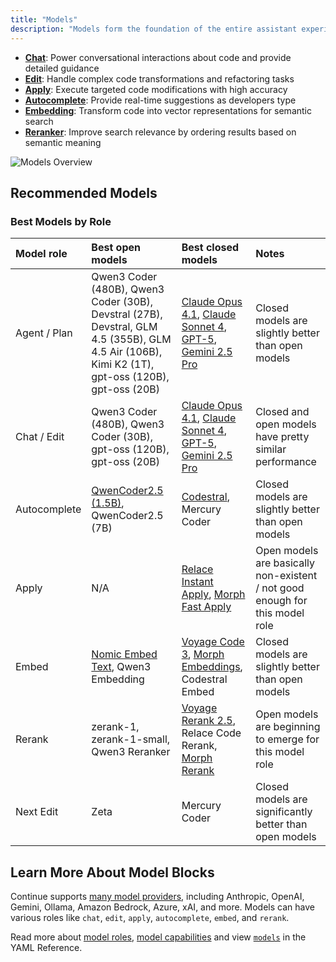 ```yaml
---
title: "Models"
description: "Models form the foundation of the entire assistant experience, offering different specialized capabilities:"
---
```


- **[Chat](/customize/model-roles/chat)**: Power conversational interactions about code and provide detailed guidance
- **[Edit](/customize/model-roles/edit)**: Handle complex code transformations and refactoring tasks
- **[Apply](/customize/model-roles/apply)**: Execute targeted code modifications with high accuracy
- **[Autocomplete](/customize/model-roles/autocomplete)**: Provide real-time suggestions as developers type
- **[Embedding](/customize/model-roles/embeddings)**: Transform code into vector representations for semantic search
- **[Reranker](/customize/model-roles/reranking)**: Improve search relevance by ordering results based on semantic meaning

![Models Overview](/images/customization/images/model-blocks-overview-36c30e7e01928d7a9b5b26ff1639c34b.png)

## Recommended Models

### Best Models by Role

| Model role   | Best open models                                                                                                                                 | Best closed models                                                                                                                                                                                                                                             | Notes                                                                        |
| :----------- | :----------------------------------------------------------------------------------------------------------------------------------------------- | :------------------------------------------------------------------------------------------------------------------------------------------------------------------------------------------------------------------------------------------------------------- | :--------------------------------------------------------------------------- |
| Agent / Plan | Qwen3 Coder (480B), Qwen3 Coder (30B), Devstral (27B), Devstral, GLM 4.5 (355B), GLM 4.5 Air (106B), Kimi K2 (1T), gpt-oss (120B), gpt-oss (20B) | [Claude Opus 4.1](https://hub.continue.dev/anthropic/claude-4-1-opus), [Claude Sonnet 4](https://hub.continue.dev/anthropic/claude-4-sonnet), [GPT-5](https://hub.continue.dev/openai/gpt-5), [Gemini 2.5 Pro](https://hub.continue.dev/google/gemini-2.5-pro) | Closed models are slightly better than open models                           |
| Chat / Edit  | Qwen3 Coder (480B), Qwen3 Coder (30B), gpt-oss (120B), gpt-oss (20B)                                                                             | [Claude Opus 4.1](https://hub.continue.dev/anthropic/claude-4-1-opus), [Claude Sonnet 4](https://hub.continue.dev/anthropic/claude-4-sonnet), [GPT-5](https://hub.continue.dev/openai/gpt-5), [Gemini 2.5 Pro](https://hub.continue.dev/google/gemini-2.5-pro) | Closed and open models have pretty similar performance                       |
| Autocomplete | [QwenCoder2.5 (1.5B)](https://hub.continue.dev/ollama/qwen2.5-coder-1.5b), QwenCoder2.5 (7B)                                                     | [Codestral](https://hub.continue.dev/mistral/codestral), Mercury Coder                                                                                                                                                                                         | Closed models are slightly better than open models                           |
| Apply        | N/A                                                                                                                                              | [Relace Instant Apply](https://hub.continue.dev/relace/instant-apply), [Morph Fast Apply](https://hub.continue.dev/morphllm/morph-v2)                                                                                                                          | Open models are basically non-existent / not good enough for this model role |
| Embed        | [Nomic Embed Text](https://hub.continue.dev/ollama/nomic-embed-text-latest), Qwen3 Embedding                                                     | [Voyage Code 3](https://hub.continue.dev/voyageai/voyage-code-3), [Morph Embeddings](https://hub.continue.dev/morphllm/morph-embedding-v2), Codestral Embed                                                                                                    | Closed models are slightly better than open models                           |
| Rerank       | zerank-1, zerank-1-small, Qwen3 Reranker                                                                                                         | [Voyage Rerank 2.5](https://hub.continue.dev/voyageai/rerank-2-5), Relace Code Rerank, [Morph Rerank](https://hub.continue.dev/morphllm/morph-rerank-v2)                                                                                                       | Open models are beginning to emerge for this model role                      |
| Next Edit    | Zeta                                                                                                                                             | Mercury Coder                                                                                                                                                                                                                                                  | Closed models are significantly better than open models                      |

## Learn More About Model Blocks

Continue supports [many model providers](/customize/model-providers/top-level/openai), including Anthropic, OpenAI, Gemini, Ollama, Amazon Bedrock, Azure, xAI, and more. Models can have various roles like `chat`, `edit`, `apply`, `autocomplete`, `embed`, and `rerank`.

Read more about [model roles](/customize/model-roles), [model capabilities](/customize/deep-dives/model-capabilities) and view [`models`](/reference#models) in the YAML Reference.